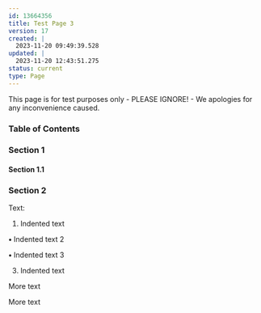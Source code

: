 ---
id: 13664356
title: Test Page 3
version: 17
created: |
  2023-11-20 09:49:39.528
updated: |
  2023-11-20 12:43:51.275
status: current
type: Page
---

This page is for test purposes only - PLEASE IGNORE! - We apologies for any inconvenience caused.

### Table of Contents

### Section 1

#### Section 1.1

### Section 2

Text:

1. Indented text

**•** Indented text 2

**•** Indented text 3

3. Indented text

More text

More text


